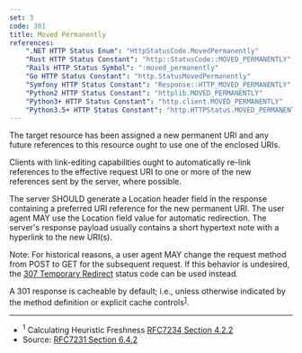 ```yaml
---
set: 3
code: 301
title: Moved Permanently
references:
    ".NET HTTP Status Enum": "HttpStatusCode.MovedPermanently"
    "Rust HTTP Status Constant": "http::StatusCode::MOVED_PERMANENTLY"
    "Rails HTTP Status Symbol": ":moved_permanently"
    "Go HTTP Status Constant": "http.StatusMovedPermanently"
    "Symfony HTTP Status Constant": "Response::HTTP_MOVED_PERMANENTLY"
    "Python2 HTTP Status Constant": "httplib.MOVED_PERMANENTLY"
    "Python3+ HTTP Status Constant": "http.client.MOVED_PERMANENTLY"
    "Python3.5+ HTTP Status Constant": "http.HTTPStatus.MOVED_PERMANENTLY"
---
```


<CodeTitle code={code} title={title} />

The target resource has been assigned a new permanent URI and any future references to this resource ought to use one of the enclosed URIs.

Clients with link-editing capabilities ought to automatically re-link references to the effective request URI to one or more of the new references sent by the server, where possible.

The server SHOULD generate a Location header field in the response containing a preferred URI reference for the new permanent URI. The user agent MAY use the Location field value for automatic redirection. The server's response payload usually contains a short hypertext note with a hyperlink to the new URI(s).

Note: For historical reasons, a user agent MAY change the request method from POST to GET for the subsequent request. If this behavior is undesired, the [307 Temporary Redirect](/307) status code can be used instead.

A 301 response is cacheable by default; i.e., unless otherwise indicated by the method definition or explicit cache controls<sup>[1](#ref-1)</sup>.

---

* <span id="ref-1"><sup>1</sup> Calculating Heuristic Freshness [RFC7234 Section 4.2.2][2]</span>
* Source: [RFC7231 Section 6.4.2][1]

[1]: <https://tools.ietf.org/html/rfc7231#section-6.4.2>
[2]: <https://tools.ietf.org/html/rfc7234#section-4.2.2>
